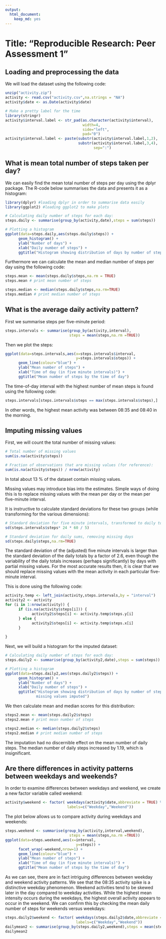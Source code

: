 ```yaml
---
output: 
  html_document: 
    keep_md: yes
---
```

Title: "Reproducible Research: Peer Assessment 1"
=================================================


## Loading and preprocessing the data

We will load the dataset using the following code:

```r
unzip("activity.zip")
activity <- read.csv("activity.csv",na.strings = "NA")
activity$date <- as.Date(activity$date)

# Make a pretty label for the time
library(stringr)
activity$interval.label <- str_pad(as.character(activity$interval),
                                   width=4,
                                   side="left",
                                   pad="0")
activity$interval.label <- paste(substr(activity$interval.label,1,2),
                                 substr(activity$interval.label,3,4),
                                        sep=":")

```


## What is mean total number of steps taken per day?

We can easily find the mean total number of steps per day using the dplyr 
package. The R-code below summarises the data and presents it as a histogram:

```r
library(dplyr) #loading dplyr in order to summarise data easily
library(ggplot2) #loading ggplot2 to make plots

# Calculating daily number of steps for each day:
steps.daily <- summarise(group_by(activity,date),steps = sum(steps))

# Plotting a histogram
ggplot(data=steps.daily,aes(steps.daily$steps)) +
      geom_histogram() +
      ylab("Number of days") +
      xlab("Daily number of steps") +
      ggtitle("Histogram showing distribution of days by number of steps")
```

Furthermore we can calculate the mean and median number of steps per day
using the following code:

```r
steps.mean <- mean(steps.daily$steps,na.rm = TRUE)
steps.mean # print mean number of steps

steps.median <- median(steps.daily$steps,na.rm=TRUE)
steps.median # print median number of steps
```


## What is the average daily activity pattern?

First we summarise steps per five-minute period:

```r
steps.intervals <- summarise(group_by(activity,interval),
                             steps = mean(steps,na.rm =TRUE))
```

Then we plot the steps:

```r
ggplot(data=steps.intervals,aes(x=steps.intervals$interval, 
                                y=steps.intervals$steps)) +
      geom_line(colour="blue") +
      ylab("Mean number of steps") +
      xlab("Time of day (in five minute intervals)") +
      ggtitle("Mean number of steps by the time of day")
```

The time-of-day interval with the highest number of mean steps is found using 
the following code:

```r
steps.intervals[steps.intervals$steps == max(steps.intervals$steps),]
```

In other words, the highest mean activity was between 08:35 and 08:40 in the 
morning.

## Imputing missing values

First, we will count the total number of missing values:

```r
# Total number of missing values
sum(is.na(activity$steps))

# Fraction of observations that are missing values (for reference):
sum(is.na(activity$steps)) / nrow(activity)

```

In total about 13 % of the dataset contain missing values.

Missing values may introduce bias into the estimates. Simple ways of doing this
is to replace missing values with the mean per day or the mean per five-minute
interval.

It is instructive to calculate standard deviations for these two groups (while
transforming for the various dimensions):

```r
# Standard deviation for five minute intervals, transformed to daily totals
sd(steps.intervals$steps* 24 * 60 / 5)

# Standard deviation for daily sums, removing missing days
sd(steps.daily$steps,na.rm=TRUE)
```

The standard deviation of the (adjusted) five minute intervals is larger than 
the standard deviation of the daily totals by a factor of 2.6, even though the
variability of the daily totals increases (perhaps significantly) by days with
partial missing values. For the most accurate results then, it is clear that we 
should replace missing values with the mean activity in each particular five-
minute interval. 

This is done using the following code:

```r
activity.temp <- left_join(activity,steps.intervals,by = "interval")
activity2 <- activity
for (i in 1:nrow(activity)) {
      if (is.na(activity$steps[i])) {
            activity2$steps[i] <- activity.temp$steps.y[i]
      } else {
            activity2$steps[i] <- activity.temp$steps.x[i]
      }
      
}
```

Next, we will build a histogram for the imputed dataset:

```r
# Calculating daily number of steps for each day:
steps.daily2 <- summarise(group_by(activity2,date),steps = sum(steps))

# Plotting a histogram
ggplot(data=steps.daily2,aes(steps.daily2$steps)) +
      geom_histogram() +
      ylab("Number of days") +
      xlab("Daily number of steps") +
      ggtitle("Histogram showing distribution of days by number of steps,
              missing values imputed")
```

We then calculate mean and median scores for this distribution:

```r
steps2.mean <- mean(steps.daily2$steps)
steps2.mean # print mean number of steps

steps2.median <- median(steps.daily2$steps)
steps2.median # print median number of steps
```

The imputation had no discernible effect on the mean number of daily steps. 
The median number of daily steps increased by 1.19, which is insignificant.


## Are there differences in activity patterns between weekdays and weekends?

In order to examine differences between weekdays and weekend, we create a new
factor variable called weekend:

```r
activity$weekend <- factor( weekdays(activity$date,abbreviate = TRUE) %in% c("Sat","Sun"),
                            labels=c("Weekday","Weekend"))

```

The plot below allows us to compare activity during weekdays and weekends:

```r
steps.weekend <- summarise(group_by(activity,interval,weekend),
                             steps = mean(steps,na.rm =TRUE))
ggplot(data=steps.weekend,aes(x=interval, 
                                y=steps)) +
      facet_wrap(~weekend,nrow=1) +
      geom_line(colour="blue") +
      ylab("Mean number of steps") +
      xlab("Time of day (in five minute intervals)") +
      ggtitle("Mean number of steps by the time of day")
```

As we can see, there are in fact intriguing differences between weekday and
weekend activity patterns. We see that the 08:35 activity spike is a distinctive
weekday phenomenon. Weekend activities tend to be skewed later in the day compared
to weekday activities. While the highest mean intensity occurs during the weekdays,
the highest overall activity appears to occur in the weekend. We can confirm this
by checking the mean daily number of steps for weekends versus weekdays:

```r
steps.daily2$weekend <- factor( weekdays(steps.daily2$date,abbreviate = TRUE) %in% c("Sat","Sun"),
                                labels=c("Weekday","Weekend"))
dailymean2 <- summarise(group_by(steps.daily2,weekend),steps = mean(steps))
dailymean2
```